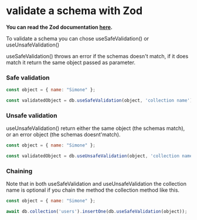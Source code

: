 # validate a schema with Zod

**You can read the Zod documentation [here](https://zod.dev/).**

To validate a schema you can chose useSafeValidation() or useUnsafeValidation()

useSafeValidation() throws an error if the schemas doesn't match, if it does match it return the same object passed as parameter.

### Safe validation
```js filename="Safe schema validation" {3} copy
const object = { name: "Simone" };

const validatedObject = db.useSafeValidation(object, 'collection name');
```

### Unsafe validation
useUnsafeValidation() return either the same object (the schemas match), or an error object (the schemas doesnt'match).

```js filename="Unsafe schema validation" {3} copy
const object = { name: "Simone" };

const validatedObject = db.useUnsafeValidation(object, 'collection name');
```

### Chaining
Note that in both useSafeValidation and useUnsafeValidation the collection name is optional if you chain the method the collection method like this.
```js filename="Unsafe schema validation" {3} copy
const object = { name: "Simone" };

await db.collection('users').insertOne(db.useSafeValidation(object));
```
